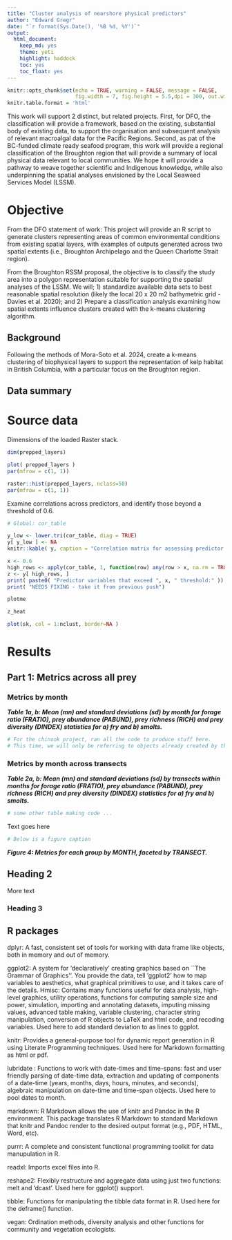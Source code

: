 ```yaml
---
title: "Cluster analysis of nearshore physical predictors"
author: "Edward Gregr"
date: "`r format(Sys.Date(), '%B %d, %Y')`"
output:
  html_document: 
    keep_md: yes
    theme: yeti
    highlight: haddock
    toc: yes
    toc_float: yes
---
```

<style type="text/css">
#TOC {
  color: black;
}
</style>

```r
knitr::opts_chunk$set(echo = TRUE, warning = FALSE, message = FALSE,
                      fig.width = 7, fig.height = 5.5,dpi = 300, out.width = '100%', fig.align="center")
knitr.table.format = 'html'
```
This work will support 2 distinct, but related projects. First, for DFO, the classification will provide a framework, based on the existing, substantial body of existing data, to support the organisation and subsequent analysis of relevant macroalgal data for the Pacific Regions. Second, as pat of the BC-funded climate ready seafood program, this work will provide a regional classification of the Broughton region that will provide a summary of local physical data relevant to local communities. We hope it will provide a pathway to weave together scientific and Indigenous knowledge, while also underpinning the spatial analyses envisioned by the Local Seaweed Services Model (LSSM).

# Objective
From the DFO statement of work: This project will provide an R script to generate clusters representing areas of common environmental conditions from existing spatial layers, with examples of outputs generated across two spatial extents (i.e., Broughton Archipelago and the Queen Charlotte Strait region).

From the Broughton RSSM proposal, the objective is to classify the study area into a polygon representation suitable for supporting the spatial analyses of the LSSM. We will; 1) standardize available data sets to best reasonable spatial resolution (likely the local 20 x 20 m2 bathymetric grid - Davies et al. 2020); and 2) Prepare a classification analysis examining how spatial extents influence clusters created with the k-means clustering algorithm.

## Background   
Following the methods of Mora-Soto et al. 2024, create a k-means clustering of biophysical layers to support the representation of kelp habitat in British Columbia, with a particular focus on the Broughton region.

## Data summary

# Source data

Dimensions of the loaded Raster stack.
```r
dim(prepped_layers)
```

```r
plot( prepped_layers )
par(mfrow = c(1, 1))
```

```r
raster::hist(prepped_layers, nclass=50)
par(mfrow = c(1, 1))
```

Examine correlations across predictors, and identify those beyond a threshold of 0.6.
```r

# Global: cor_table 

y_low <- lower.tri(cor_table, diag = TRUE)
y[ y_low ] <- NA
knitr::kable( y, caption = "Correlation matrix for assessing predictor cross-correlations")

x <- 0.6
high_rows <- apply(cor_table, 1, function(row) any(row > x, na.rm = TRUE))
z <- y[ high_rows, ]
print( paste0( "Predictor variables that exceed ", x, " threshold:" ))
print( "NEEDS FIXING - take it from previous push")
```

```r
plotme
```

```r
z_heat
```

```r
plot(sk, col = 1:nclust, border=NA )
```


# Results

## Part 1: Metrics across all prey 
### Metrics by month

__*Table 1a, b: Mean (mn) and standard deviations (sd) by month for forage ratio (FRATIO), prey abundance (PABUND), prey richness (RICH) and prey diversity (DINDEX) statistics for a) fry and b) smolts.*__
```r

# For the chinook project, ran all the code to produce stuff here. 
# This time, we will only be referring to objects already created by the main script.

```


### Metrics by month across transects

__*Table 2a, b: Mean (mn) and standard deviations (sd) by transects within months for forage ratio (FRATIO), prey abundance (PABUND), prey richness (RICH) and prey diversity (DINDEX) statistics for a) fry and b) smolts.*__
```r

# some other table making code ... 

```
Text goes here 

```r

# Below is a figure caption
```
__*Figure 4: Metrics for each group by MONTH, faceted by TRANSECT.*__


## Heading 2
More text

### Heading 3

## R packages

dplyr: A fast, consistent set of tools for working with data frame like objects, both in memory and out of memory.  

ggplot2: A system for 'declaratively' creating graphics based on ``The Grammar of Graphics''. You provide the data, tell 'ggplot2' how to map variables to aesthetics, what graphical primitives to use, and it takes care of the details. 
Hmisc: Contains many functions useful for data analysis, high-level graphics, utility operations, functions for computing sample size and power, simulation, importing and annotating datasets,
imputing missing values, advanced table making, variable clustering, character string manipulation, conversion of R objects to LaTeX and html code, and recoding variables. Used here to add standard deviation to as lines to ggplot.

knitr: Provides a general-purpose tool for dynamic report generation in R using Literate Programming techniques. Used here for Markdown formatting as html or pdf.

lubridate : Functions to work with date-times and time-spans: fast and user friendly parsing of date-time data, extraction and updating of components of a date-time (years, months, days, hours, minutes, and seconds), algebraic manipulation on date-time and time-span objects. Used here to pool dates to month.

markdown: R Markdown allows the use of knitr and Pandoc in the R environment. This package translates R Markdown to standard Markdown that knitr and Pandoc render to the desired output format (e.g., PDF, HTML, Word, etc).

purrr: A complete and consistent functional programming toolkit for data manupulation in R.  

readxl: Imports excel files into R.  

reshape2: Flexibly restructure and aggregate data using just two functions: melt and 'dcast'. Used here for ggplot() support. 

tibble: Functions for manipulating the tibble data format in R. Used here for the deframe() function.  

vegan: Ordination methods, diversity analysis and other functions for community and vegetation ecologists.  


